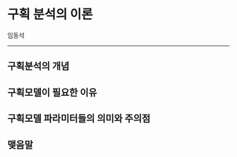 # 구획 분석의 이론 {#ca-principle}


\Large\hfill
임동석
\normalsize

---

## 구획분석의 개념
## 구획모델이 필요한 이유
## 구획모델 파라미터들의 의미와 주의점
## 맺음말
